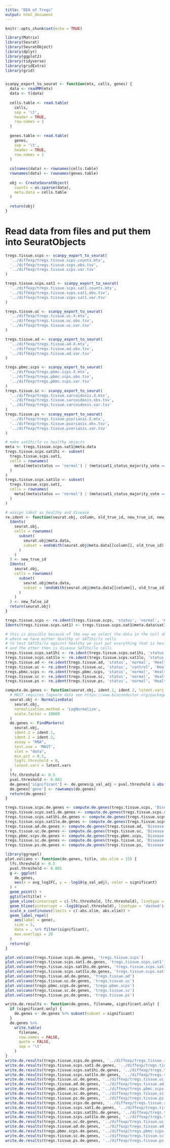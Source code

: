 ```yaml
---
title: "DEA of Tregs"
output: html_document
---
```


```r
knitr::opts_chunk$set(echo = TRUE)
```

```r
library(Matrix)
library(Seurat)
library(SeuratObject)
library(dplyr)
library(ggplot2)
library(tidyverse)
library(gridExtra)
library(grid)


scanpy_export_to_seurat <- function(mtx, cells, genes) {
  data <- readMM(mtx)
  data <- t(data)
  
  cells.table <- read.table(
    cells,
    sep = '\t',
    header = TRUE,
    row.names = 1
  )
  
  genes.table <- read.table(
    genes,
    sep = '\t',
    header = TRUE,
    row.names = 1
  )
  
  colnames(data) <- rownames(cells.table)
  rownames(data) <- rownames(genes.table)
  
  obj <- CreateSeuratObject(
    counts = as.sparse(data),
    meta.data = cells.table
  )
  
  return(obj)
}
```

# Read data from files and put them into SeuratObjects
```r
tregs.tissue.scps <- scanpy_export_to_seurat(
  '../diffexp/tregs.tissue.scps.counts.mtx',
  '../diffexp/tregs.tissue.scps.obs.tsv',
  '../diffexp/tregs.tissue.scps.var.tsv'
)

tregs.tissue.scps.sat1 <- scanpy_export_to_seurat(
  '../diffexp/tregs.tissue.scps.sat1.counts.mtx',
  '../diffexp/tregs.tissue.scps.sat1.obs.tsv',
  '../diffexp/tregs.tissue.scps.sat1.var.tsv'
)

tregs.tissue.uc <- scanpy_export_to_seurat(
  '../diffexp/tregs.tissue.uc.X.mtx',
  '../diffexp/tregs.tissue.uc.obs.tsv',
  '../diffexp/tregs.tissue.uc.var.tsv'
)

tregs.tissue.ad <- scanpy_export_to_seurat(
  '../diffexp/tregs.tissue.ad.X.mtx',
  '../diffexp/tregs.tissue.ad.obs.tsv',
  '../diffexp/tregs.tissue.ad.var.tsv'
)

tregs.pbmc.scps <- scanpy_export_to_seurat(
  '../diffexp/tregs.pbmc.scps.X.mtx',
  '../diffexp/tregs.pbmc.scps.obs.tsv',
  '../diffexp/tregs.pbmc.scps.var.tsv'
)
tregs.tissue.sc <- scanpy_export_to_seurat(
  '../diffexp/tregs.tissue.sarcoidosis.X.mtx',
  '../diffexp/tregs.tissue.sarcoidosis.obs.tsv',
  '../diffexp/tregs.tissue.sarcoidosis.var.tsv'
)
tregs.tissue.ps <- scanpy_export_to_seurat(
  '../diffexp/tregs.tissue.psoriasis.X.mtx',
  '../diffexp/tregs.tissue.psoriasis.obs.tsv',
  '../diffexp/tregs.tissue.psoriasis.var.tsv'
)
```
```r
# make sat1hi/lo vs healthy objects
meta <- tregs.tissue.scps.sat1@meta.data
tregs.tissue.scps.sat1hi <- subset(
  tregs.tissue.scps.sat1,
  cells = rownames(
    meta[(meta$status == 'normal') | (meta$sat1_status_majority_vote == 'SAT1_hi'),]
  )
)
tregs.tissue.scps.sat1lo <- subset(
  tregs.tissue.scps.sat1,
  cells = rownames(
    meta[(meta$status == 'normal') | (meta$sat1_status_majority_vote == 'SAT1_lo'),]
  )
)
```

```r
# assign ident as healthy and disease
re.ident <- function(seurat.obj, column, old_true_id, new_true_id, new_false_id) {
  Idents(
    seurat.obj,
    cells = rownames(
      subset(
        seurat.obj@meta.data, 
        subset = endsWith(seurat.obj@meta.data[[column]], old_true_id)
      )
    )
  ) <- new_true_id
  Idents(
    seurat.obj,
    cells = rownames(
      subset(
        seurat.obj@meta.data, 
        subset = !endsWith(seurat.obj@meta.data[[column]], old_true_id)
      )
    )
  ) <- new_false_id
  return(seurat.obj)
}

tregs.tissue.scps <- re.ident(tregs.tissue.scps, 'status', 'normal', 'Healthy', 'Disease')
Idents(tregs.tissue.scps.sat1) <- tregs.tissue.scps.sat1@meta.data$sat1_status_majority_vote

# this is possible because of the way we select the data in the cell above
# where we have either healthy or SAT1hi/lo cells
# to test SAT1hi/lo against healthy we just put everything that is healthy in one bin 
# and the other then is disease SAT1hi/lo cells
tregs.tissue.scps.sat1hi <- re.ident(tregs.tissue.scps.sat1hi, 'status', 'normal', 'Healthy', 'SAT1hi')
tregs.tissue.scps.sat1lo <- re.ident(tregs.tissue.scps.sat1lo, 'status', 'normal', 'Healthy', 'SAT1lo')
tregs.tissue.ad <- re.ident(tregs.tissue.ad, 'status', 'normal', 'Healthy', 'Disease')
tregs.tissue.uc <- re.ident(tregs.tissue.uc, 'status', 'control', 'Healthy', 'Disease')
tregs.pbmc.scps <- re.ident(tregs.pbmc.scps, 'status', 'normal', 'Healthy', 'Disease')
tregs.tissue.sc <- re.ident(tregs.tissue.sc, 'status', 'normal', 'Healthy', 'Disease')
tregs.tissue.ps <- re.ident(tregs.tissue.ps, 'status', 'normal', 'Healthy', 'Disease')
```

```r
compute.de.genes <- function(seurat.obj, ident.1, ident.2, latent.vars = NULL) {
  # MAST requires lognorm data see https://www.bioconductor.org/packages/release/bioc/vignettes/MAST/inst/doc/MAST-interoperability.html#21_From_scater_to_MAST
  seurat.obj <- NormalizeData(
    seurat.obj,
    normalization.method = 'LogNormalize',
    scale.factor = 10000
  )
  de.genes <- FindMarkers(
    seurat.obj,
    ident.1 = ident.1,
    ident.2 = ident.2,
    assay = "RNA",
    test.use = 'MAST',
    slot = "data",
    min.pct = 0.1,
    logfc.threshold = 0,
    latent.vars = latent.vars
  )
  lfc.threshold <- 0.5
  pval.threshold <- 0.001
  de.genes['significant'] <- de.genes$p_val_adj < pval.threshold & abs(de.genes$avg_log2FC) > lfc.threshold
  de.genes['gene'] <- rownames(de.genes)
  return(de.genes)
}

tregs.tissue.scps.de.genes <- compute.de.genes(tregs.tissue.scps, 'Disease', 'Healthy')
tregs.tissue.scps.sat1.de.genes <- compute.de.genes(tregs.tissue.scps.sat1, 'SAT1_hi', 'SAT1_lo')
tregs.tissue.scps.sat1hi.de.genes <- compute.de.genes(tregs.tissue.scps.sat1hi, 'SAT1hi', 'Healthy')
tregs.tissue.scps.sat1lo.de.genes <- compute.de.genes(tregs.tissue.scps.sat1lo, 'SAT1lo', 'Healthy')
tregs.tissue.ad.de.genes <- compute.de.genes(tregs.tissue.ad, 'Disease', 'Healthy')
tregs.tissue.uc.de.genes <- compute.de.genes(tregs.tissue.uc, 'Disease', 'Healthy')
tregs.pbmc.scps.de.genes <- compute.de.genes(tregs.pbmc.scps, 'Disease', 'Healthy')
tregs.tissue.sc.de.genes <- compute.de.genes(tregs.tissue.sc, 'Disease', 'Healthy')
tregs.tissue.ps.de.genes <- compute.de.genes(tregs.tissue.ps, 'Disease', 'Healthy')
```

```r
library(ggrepel)
plot.volcano <- function(de.genes, title, abs.xlim = 15) {
  lfc.threshold <- 0.5
  pval.threshold <- 0.001
  g <- ggplot(
    de.genes, 
    aes(x = avg_log2FC, y = -log10(p_val_adj), color = significant)
  ) + 
  geom_point() +
  ggtitle(title) +
  geom_vline(xintercept = c(-lfc.threshold, lfc.threshold), linetype = 'dashed') + 
  geom_hline(yintercept = -log10(pval.threshold), linetype = 'dashed') +
  scale_x_continuous(limits = c(-abs.xlim, abs.xlim)) + 
  geom_label_repel(
    aes(label = gene), 
    size = 3, 
    data = . %>% filter(significant),
    max.overlaps = 20
  )
  return(g)
}

plot.volcano(tregs.tissue.scps.de.genes, 'tregs.tissue.scps')
plot.volcano(tregs.tissue.scps.sat1.de.genes, 'tregs.tissue.scps.sat1')
plot.volcano(tregs.tissue.scps.sat1hi.de.genes, 'tregs.tissue.scps.sat1hi')
plot.volcano(tregs.tissue.scps.sat1lo.de.genes, 'tregs.tissue.scps.sat1lo')
plot.volcano(tregs.tissue.ad.de.genes, 'tregs.tissue.ad')
plot.volcano(tregs.tissue.uc.de.genes, 'tregs.tissue.uc')
plot.volcano(tregs.pbmc.scps.de.genes, 'tregs.pbmc.scps')
plot.volcano(tregs.tissue.sc.de.genes, 'tregs.tissue.sc')
plot.volcano(tregs.tissue.ps.de.genes, 'tregs.tissue.ps')
```

```r
write.de.results <- function(de.genes, filename, significant.only) {
  if (significant.only) {
    de.genes <- de.genes %>% subset(subset = significant)
  }
  de.genes %>%
    write.table(
      filename,
      row.names = FALSE,
      quote = FALSE,
      sep = '\t'
    )
}
write.de.results(tregs.tissue.scps.de.genes, '../diffexp/tregs.tissue.scps.de.all.tsv', FALSE)
write.de.results(tregs.tissue.scps.sat1.de.genes, '../diffexp/tregs.tissue.scps.sat1.de.all.tsv', FALSE)
write.de.results(tregs.tissue.scps.sat1hi.de.genes, '../diffexp/tregs.tissue.scps.sat1hi.de.all.tsv', FALSE)
write.de.results(tregs.tissue.scps.sat1lo.de.genes, '../diffexp/tregs.tissue.scps.sat1lo.de.all.tsv', FALSE)
write.de.results(tregs.tissue.uc.de.genes, '../diffexp/tregs.tissue.uc.de.all.tsv', FALSE)
write.de.results(tregs.tissue.ad.de.genes, '../diffexp/tregs.tissue.ad.de.all.tsv', FALSE)
write.de.results(tregs.pbmc.scps.de.genes, '../diffexp/tregs.pbmc.scps.de.all.tsv', FALSE)
write.de.results(tregs.tissue.sc.de.genes, '../diffexp/tregs.tissue.sc.de.all.tsv', FALSE)
write.de.results(tregs.tissue.ps.de.genes, '../diffexp/tregs.tissue.ps.de.all.tsv', FALSE)
write.de.results(tregs.tissue.scps.de.genes, '../diffexp/tregs.tissue.scps.de.signif.tsv', TRUE)
write.de.results(tregs.tissue.scps.sat1.de.genes, '../diffexp/tregs.tissue.scps.sat1.de.signif.tsv', TRUE)
write.de.results(tregs.tissue.scps.sat1hi.de.genes, '../diffexp/tregs.tissue.scps.sat1hi.de.signif.tsv', TRUE)
write.de.results(tregs.tissue.scps.sat1lo.de.genes, '../diffexp/tregs.tissue.scps.sat1lo.de.signif.tsv', TRUE)
write.de.results(tregs.tissue.uc.de.genes, '../diffexp/tregs.tissue.uc.de.signif.tsv', TRUE)
write.de.results(tregs.tissue.ad.de.genes, '../diffexp/tregs.tissue.ad.de.signif.tsv', TRUE)
write.de.results(tregs.pbmc.scps.de.genes, '../diffexp/tregs.pbmc.scps.de.signif.tsv', TRUE)
write.de.results(tregs.tissue.sc.de.genes, '../diffexp/tregs.tissue.sc.de.signif.tsv', TRUE)
write.de.results(tregs.tissue.ps.de.genes, '../diffexp/tregs.tissue.ps.de.signif.tsv', TRUE)
```